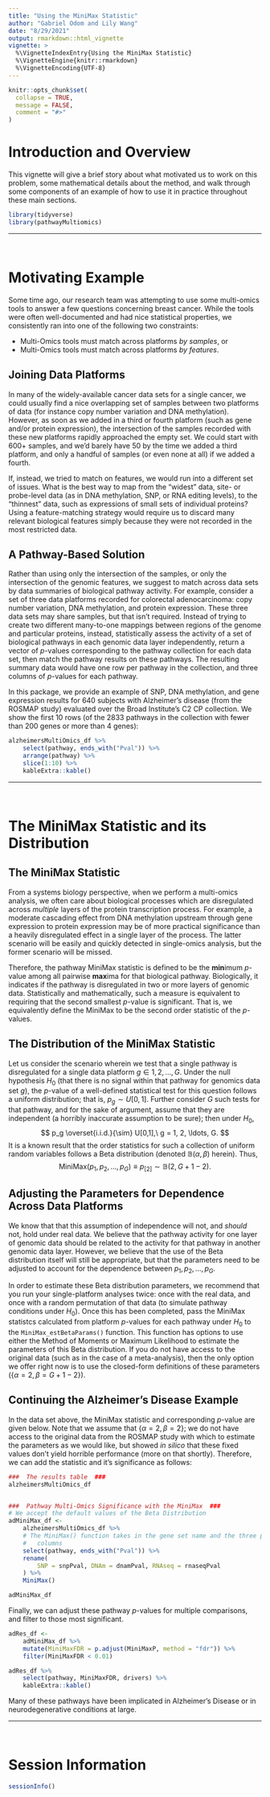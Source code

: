 ```yaml
---
title: "Using the MiniMax Statistic"
author: "Gabriel Odom and Lily Wang"
date: "8/29/2021"
output: rmarkdown::html_vignette
vignette: >
  %\VignetteIndexEntry{Using the MiniMax Statistic}
  %\VignetteEngine{knitr::rmarkdown}
  %\VignetteEncoding{UTF-8}
---
```


```r
knitr::opts_chunk$set(
  collapse = TRUE,
  message = FALSE,
  comment = "#>"
)
```



# Introduction and Overview

This vignette will give a brief story about what motivated us to work on this problem, some mathematical details about the method, and walk through some components of an example of how to use it in practice throughout these main sections.

```r
library(tidyverse)
library(pathwayMultiomics)
```

------------------------------------------------------------------------

</br>



# Motivating Example
Some time ago, our research team was attempting to use some multi-omics tools to answer a few questions concerning breast cancer. While the tools were often well-documented and had nice statistical properties, we consistently ran into one of the following two constraints:

-   Multi-Omics tools must match across platforms *by samples*, or
-   Multi-Omics tools must match across platforms *by features*.


## Joining Data Platforms
In many of the widely-available cancer data sets for a single cancer, we could usually find a nice overlapping set of samples between two platforms of data (for instance copy number variation and DNA methylation). However, as soon as we added in a third or fourth platform (such as gene and/or protein expression), the intersection of the samples recorded with these new platforms rapidly approached the empty set. We could start with 600+ samples, and we'd barely have 50 by the time we added a third platform, and only a handful of samples (or even none at all) if we added a fourth.

If, instead, we tried to match on features, we would run into a different set of issues. What is the best way to map from the "widest" data, site- or probe-level data (as in DNA methylation, SNP, or RNA editing levels), to the "thinnest" data, such as expressions of small sets of individual proteins? Using a feature-matching strategy would require us to discard many relevant biological features simply because they were not recorded in the most restricted data.


## A Pathway-Based Solution
Rather than using only the intersection of the samples, or only the intersection of the genomic features, we suggest to match across data sets by data summaries of biological pathway activity. For example, consider a set of three data platforms recorded for colorectal adenocarcinoma: copy number variation, DNA methylation, and protein expression. These three data sets may share samples, but that isn't required. Instead of trying to create two different many-to-one mappings between regions of the genome and particular proteins, instead, statistically assess the activity of a set of biological pathways in each genomic data layer independently, return a vector of $p$-values corresponding to the pathway collection for each data set, then match the pathway results on these pathways. The resulting summary data would have one row per pathway in the collection, and three columns of $p$-values for each pathway.

In this package, we provide an example of SNP, DNA methylation, and gene expression results for 640 subjects with Alzheimer's disease (from the ROSMAP study) evaluated over the Broad Institute's C2 CP collection. We show the first 10 rows (of the 2833 pathways in the collection with fewer than 200 genes or more than 4 genes):

```r
alzheimersMultiOmics_df %>% 
	select(pathway, ends_with("Pval")) %>% 
	arrange(pathway) %>% 
	slice(1:10) %>% 
	kableExtra::kable()
```

------------------------------------------------------------------------

</br>



# The MiniMax Statistic and its Distribution


## The MiniMax Statistic
From a systems biology perspective, when we perform a multi-omics analysis, we often care about biological processes which are disregulated across *multiple* layers of the protein transcription process. For example, a moderate cascading effect from DNA methylation upstream through gene expression to protein expression may be of more practical significance than a heavily disregulated effect in a single layer of the process. The latter scenario will be easily and quickly detected in single-omics analysis, but the former scenario will be missed.

Therefore, the pathway MiniMax statistic is defined to be the **min**imum $p$-value among all pairwise **max**ima for that biological pathway. Biologically, it indicates if the pathway is disregulated in two or more layers of genomic data. Statistically and mathematically, such a measure is equivalent to requiring that the second smallest $p$-value is significant. That is, we equivalently define the MiniMax to be the second order statistic of the $p$-values.


## The Distribution of the MiniMax Statistic
Let us consider the scenario wherein we test that a single pathway is disregulated for a single data platform $g \in 1, 2, \ldots, G$. Under the null hypothesis $H_0$ (that there is no signal within that pathway for genomics data set $g$), the $p$-value of a well-defined statistical test for this question follows a uniform distribution; that is, $p_g \sim U[0,1]$. Further consider $G$ such tests for that pathway, and for the sake of argument, assume that they are independent (a horribly inaccurate assumption to be sure); then under $H_0$,
$$
p_g \overset{i.i.d.}{\sim} U[0,1],\ g = 1, 2, \ldots, G.
$$
It is a known result that the order statistics for such a collection of uniform random variables follows a Beta distribution (denoted $\mathbb{B}(\alpha, \beta)$ herein). Thus, $$
\text{MiniMax}(p_1, p_2, \ldots, p_G) \equiv p_{[2]} \sim \mathbb{B}(2, G + 1 - 2).
$$


## Adjusting the Parameters for Dependence Across Data Platforms
We know that that this assumption of independence will not, and *should* not, hold under real data. We believe that the pathway activity for one layer of genomic data should be related to the activity for that pathway in another genomic data layer. However, we believe that the use of the Beta distribution itself will still be appropriate, but that the parameters need to be adjusted to account for the dependence between $p_1, p_2, \ldots, p_G$.

In order to estimate these Beta distribution parameters, we recommend that you run your single-platform analyses twice: once with the real data, and once with a random permutation of that data (to simulate pathway conditions under $H_0$). Once this has been completed, pass the MiniMax statistcs calculated from platform $p$-values for each pathway under $H_0$ to the `MiniMax_estBetaParams()` function. This function has options to use either the Method of Moments or Maximum Likelihood to estimate the parameters of this Beta distribution. If you do not have access to the original data (such as in the case of a meta-analysis), then the only option we offer right now is to use the closed-form definitions of these parameters ($\{\alpha = 2, \beta = G + 1 - 2\}$).


## Continuing the Alzheimer's Disease Example
In the data set above, the MiniMax statistic and corresponding $p$-value are given below. Note that we assume that $\{\alpha = 2, \beta = 2\}$; we do not have access to the original data from the ROSMAP study with which to estimate the parameters as we would like, but showed *in silico* that these fixed values don't yield horrible performance (more on that shortly). Therefore, we can add the statistic and it's significance as follows:
```r
###  The results table  ###
alzheimersMultiOmics_df


###  Pathway Multi-Omics Significance with the MiniMax  ###
# We accept the default values of the Beta Distribution
adMiniMax_df <- 
	alzheimersMultiOmics_df %>% 
	# The MiniMax() function takes in the gene set name and the three p-value
	#   columns
	select(pathway, ends_with("Pval")) %>% 
	rename(
		SNP = snpPval, DNAm = dnamPval, RNAseq = rnaseqPval
	) %>% 
	MiniMax()

adMiniMax_df
```

Finally, we can adjust these pathway $p$-values for multiple comparisons, and filter to those most significant.
```r
adRes_df <- 
	adMiniMax_df %>% 
	mutate(MiniMaxFDR = p.adjust(MiniMaxP, method = "fdr")) %>% 
	filter(MiniMaxFDR < 0.01) 

adRes_df %>% 
	select(pathway, MiniMaxFDR, drivers) %>% 
	kableExtra::kable()
```

Many of these pathways have been implicated in Alzheimer's Disease or in neurodegenerative conditions at large.

------------------------------------------------------------------------

</br>



# Session Information

```r
sessionInfo()
```
